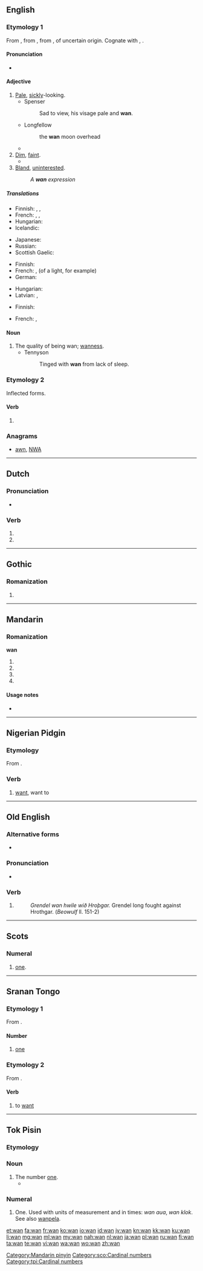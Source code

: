 {{also|Appendix:Variations of "wan"}}
==English==

===Etymology 1===
From {{etyl|enm|en}}, from {{etyl|ang|en}} {{term|ƿann||dark, dusky|lang=ang}}, from {{etyl|gem-pro|en}} {{term/t|gem-pro|*wannaz||dark, swart}}, of uncertain origin. Cognate with {{etyl|ofs|-}} {{term|wann|lang=ofs}}, {{term|wonn||dark|lang=ofs}}.

====Pronunciation====
* {{rhymes|ɒn}}

====Adjective====
{{en-adj|wanner}}

# [[pale|Pale]], [[sickly]]-looking.
#* Spenser
#*: Sad to view, his visage pale and '''wan'''.
#* Longfellow
#*: the '''wan''' moon overhead
#* {{quote-book
 |year=1921
 |year_published='''2012'''
 |edition=HTML
 |editor=
 |author=Edgar Rice Burrows
 |title=The Efficiency Expert
 |chapter=
 |url=http://www.gutenberg.org/files/3475/3475-h/3475-h.htm
 |genre=
 |publisher=The Gutenberg Project
 |isbn=
 |page=
 |passage=She looked '''wan''' and worried, ...
}}
# [[dim|Dim]], [[faint]].
#* {{quote-book|passage=’twas so far away, that evil day when I prayed to the Prince of Gloom / For the savage strength and the sullen length of life to work his doom. / Nor sign nor word had I seen or heard, and it happed so long ago; / My youth was gone and my memory '''wan''', and I willed it even so.
|title={{wsource|Ballads of a Cheechako}}
|chapter={{wsource|The Ballad of One-Eyed Mike}}
|author=Robert W. Service
|year=1909}}
# [[bland|Bland]], [[uninterested]].
#: ''A '''wan''' expression''

=====Translations=====
{{trans-top|pale, sickly-looking}}
* Finnish: {{t|fi|kelmeä}}, {{t|fi|kalmea}}, {{t|fi|riutunut}}
* French: {{t+|fr|blême}}, {{t+|fr|pâlot}}, {{t+|fr|pâlotte}}
* Hungarian: {{t+|hu|sápadt}}
* Icelandic: {{t+|is|fölur}}
{{trans-mid}}
* Japanese: {{t|ja|青ざめた|tr=aozameta}}
* Russian: {{t+|ru|бледный|m|tr=blédnyj|sc=Cyrl}}
* Scottish Gaelic: {{t|gd|bàn-ghlas}}
{{trans-bottom}}

{{trans-top|dim, faint}}
* Finnish: {{t|fi|kelmeä}}
* French: {{t+|fr|blafard}}, {{t+|fr|blafarde}} (of a light, for example)
* German: {{t+|de|fahl}}
{{trans-mid}}
* Hungarian: {{t+|hu|halvány}}
* Latvian: {{t|lv|blāvs}}, {{t|lv|nespodrs}}
{{trans-bottom}}

{{trans-top|bland, uninterested}}
* Finnish: {{t+|fi|vaisu}}
{{trans-mid}}
* French: {{t+|fr|indifférent|m}}, {{t+|fr|indifférente|f}}
{{trans-bottom}}

====Noun====
{{en-noun|-}}

# The quality of being wan; [[wanness]].
#* Tennyson
#*: Tinged with '''wan''' from lack of sleep.

===Etymology 2===
Inflected forms.

====Verb====
{{head|en}}

# {{context|obsolete|lang=en}} {{en-past of|win}}

===Anagrams===
* [[awn#English|awn]], [[NWA#English|NWA]]

----

==Dutch==

===Pronunciation===
* {{audio|Nl-wan.ogg|Audio}}

===Verb===
{{nl-verb-form}}

# {{nl-verb form of|p=1|n=sg|t=pres|m=ind|wannen}}
# {{nl-verb form of|m=imp|wannen}}

----

==Gothic==

===Romanization===
{{got-rom}}

# {{got-romanization of|𐍅𐌰𐌽}}

----

==Mandarin==

===Romanization===
'''wan'''

# {{nonstandard spelling of|lang=cmn|sc=Latn|wān}}
# {{nonstandard spelling of|lang=cmn|sc=Latn|wán}}
# {{nonstandard spelling of|lang=cmn|sc=Latn|wǎn}}
# {{nonstandard spelling of|lang=cmn|sc=Latn|wàn}}

====Usage notes====
* {{cmn-toneless-note}}

[[Category:Mandarin pinyin]]

----

==Nigerian Pidgin==

===Etymology===
From {{etyl|en|pcm}} {{term|want|lang=en}}.

===Verb===
{{head|pcm|verb}}

# [[want]], want to

----

==Old English==

===Alternative forms===
* {{l|ang|wann}}

===Pronunciation===
* {{IPA|/wɑn/|lang=ang}}

===Verb===
{{head|ang|verb form}}

# {{form of|Third-person singular|winnan|lang=ang}}
#: ''Grendel wan hwile wið Hroþgar.'' Grendel long fought against Hrothgar. (''Beowulf'' ll. 151-2)

----

==Scots==

===Numeral===
{{head|sco|numeral}}

# {{context|West Central Scots|lang=sco}} [[one]].

[[Category:sco:Cardinal numbers]]

----

==Sranan Tongo==

===Etymology 1===
From {{etyl|en|srn}} {{term|one|lang=en}}.

====Number====
{{head|srn|number}}

# {{context|cardinal|lang=srn}} [[one]]

===Etymology 2===
From {{etyl|en|srn}} {{term|want|lang=en}}.

====Verb====
{{head|srn|verb}}

# to [[want]]

----

==Tok Pisin==

===Etymology===
{{etyl|en|tpi}} {{term|one|lang=en}}

===Noun===
{{head|tpi|noun}}

# The number [[one]].
#* {{tpi-cite-bible|Gen|1|5|Tulait em i kolim “De,” na tudak em i kolim “Nait.” Nait i go pinis na moning i kamap. Em i de namba '''wan'''.}}
{{LDL}}

===Numeral===
{{head|tpi|numeral}}

# One. Used with units of measurement and in times: ''wan aua'', ''wan klok''. See also [[wanpela]].

[[Category:tpi:Cardinal numbers]]

[[et:wan]]
[[fa:wan]]
[[fr:wan]]
[[ko:wan]]
[[io:wan]]
[[id:wan]]
[[jv:wan]]
[[kn:wan]]
[[kk:wan]]
[[ku:wan]]
[[li:wan]]
[[mg:wan]]
[[ml:wan]]
[[my:wan]]
[[nah:wan]]
[[nl:wan]]
[[ja:wan]]
[[pl:wan]]
[[ru:wan]]
[[fi:wan]]
[[ta:wan]]
[[te:wan]]
[[vi:wan]]
[[wa:wan]]
[[wo:wan]]
[[zh:wan]]